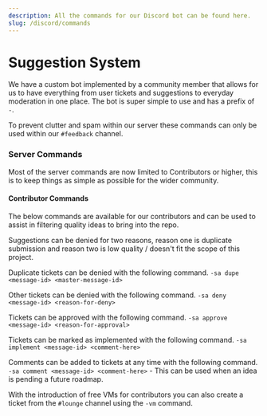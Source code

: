 ```yaml
---
description: All the commands for our Discord bot can be found here.
slug: /discord/commands
---
```


# Suggestion System

We have a custom bot implemented by a community member that allows for us to have everything from user tickets and suggestions to everyday moderation in one place. The bot is super simple to use and has a prefix of `-`.

To prevent clutter and spam within our server these commands can only be used within our `#feedback` channel.

### Server Commands

Most of the server commands are now limited to Contributors or higher, this is to keep things as simple as possible for the wider community.


#### Contributor Commands
The below commands are available for our contributors and can be used to assist in filtering quality ideas to bring into the repo.

Suggestions can be denied for two reasons, reason one is duplicate submission and reason two is low quality / doesn't fit the scope of this project.

Duplicate tickets can be denied with the following command.
`-sa dupe <message-id> <master-message-id>`

Other tickets can be denied with the following command.
`-sa deny <message-id> <reason-for-deny>`

Tickets can be approved with the following command.
`-sa approve <message-id> <reason-for-approval>`

Tickets can be marked as implemented with the following command.
`-sa implement <message-id> <comment-here>`

Comments can be added to tickets at any time with the following command.
`-sa comment <message-id> <comment-here>`
	- This can be used when an idea is pending a future roadmap.


With the introduction of free VMs for contributors you can also create a ticket from the `#lounge` channel using the `-vm` command.